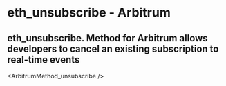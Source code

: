 # eth_unsubscribe  - Arbitrum

## eth_unsubscribe. Method for Arbitrum allows developers to cancel an existing subscription to real-time events


<ArbitrumMethod_unsubscribe />
